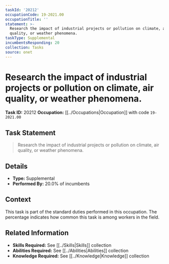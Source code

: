 ```yaml
---
taskId: '20212'
occupationCode: 19-2021.00
occupationTitle: ''
statement: >-
  Research the impact of industrial projects or pollution on climate, air
  quality, or weather phenomena.
taskType: Supplemental
incumbentsResponding: 20
collection: Tasks
source: onet
---
```

# Research the impact of industrial projects or pollution on climate, air quality, or weather phenomena.

**Task ID:** 20212
**Occupation:** [[../Occupations|Occupation]] with code `19-2021.00`

## Task Statement

> Research the impact of industrial projects or pollution on climate, air quality, or weather phenomena.

## Details

- **Type:** Supplemental
- **Performed By:** 20.0% of incumbents

## Context

This task is part of the standard duties performed in this occupation. The percentage indicates how common this task is among workers in the field.

## Related Information

- **Skills Required:** See [[../Skills|Skills]] collection
- **Abilities Required:** See [[../Abilities|Abilities]] collection
- **Knowledge Required:** See [[../Knowledge|Knowledge]] collection
